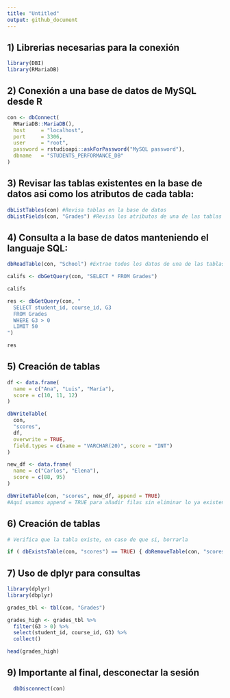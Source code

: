 ```yaml
---
title: "Untitled"
output: github_document
---
```


## 1) Librerias necesarias para la conexión

```r

library(DBI) 
library(RMariaDB)

```

## 2) Conexión a una base de datos de MySQL desde R

```r

con <- dbConnect(
  RMariaDB::MariaDB(),
  host     = "localhost",
  port     = 3306,
  user     = "root",
  password = rstudioapi::askForPassword("MySQL password"),
  dbname   = "STUDENTS_PERFORMANCE_DB"
)

```

## 3) Revisar las tablas existentes en la base de datos asi como los atributos de cada tabla:

```r

dbListTables(con) #Revisa tablas en la base de datos
dbListFields(con, "Grades") #Revisa los atributos de una de las tablas

```


## 4) Consulta a la base de datos manteniendo el languaje SQL:

```r

dbReadTable(con, "School") #Extrae todos los datos de una de las tablas

califs <- dbGetQuery(con, "SELECT * FROM Grades")

califs

res <- dbGetQuery(con, "
  SELECT student_id, course_id, G3
  FROM Grades
  WHERE G3 > 0
  LIMIT 50
")

res

```

## 5) Creación de tablas

```r

df <- data.frame(
  name = c("Ana", "Luis", "María"),
  score = c(10, 11, 12)
)

dbWriteTable(
  con,
  "scores",
  df,
  overwrite = TRUE,
  field.types = c(name = "VARCHAR(20)", score = "INT")
)

new_df <- data.frame(
  name = c("Carlos", "Elena"),
  score = c(88, 95)
)

dbWriteTable(con, "scores", new_df, append = TRUE)
#Aquí usamos append = TRUE para añadir filas sin eliminar lo ya existente

```

## 6) Creación de tablas

```r

# Verifica que la tabla existe, en caso de que si, borrarla

if ( dbExistsTable(con, "scores") == TRUE) { dbRemoveTable(con, "scores") }

```

## 7) Uso de dplyr para consultas

```r

library(dplyr)
library(dbplyr)

grades_tbl <- tbl(con, "Grades")

grades_high <- grades_tbl %>%
  filter(G3 > 0) %>%
  select(student_id, course_id, G3) %>%
  collect()

head(grades_high)

```


## 9) Importante al final, desconectar la sesión

```r

  dbDisconnect(con)


```
